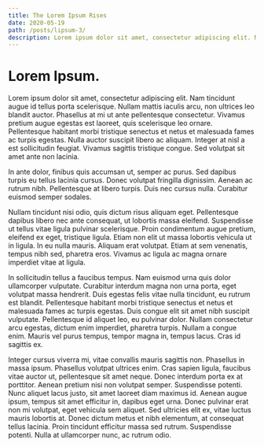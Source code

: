 ```yaml
---
title: The Lorem Ipsum Rises
date: 2020-05-19
path: /posts/lipsum-3/
description: Lorem ipsum dolor sit amet, consectetur adipiscing elit. Nam tincidunt augue id tellus porta scelerisque.
---
```


# Lorem Ipsum.

Lorem ipsum dolor sit amet, consectetur adipiscing elit. Nam tincidunt augue id tellus porta scelerisque. Nullam mattis iaculis arcu, non ultrices leo blandit auctor. Phasellus at mi ut ante pellentesque consectetur. Vivamus pretium augue egestas est laoreet, quis scelerisque leo ornare. Pellentesque habitant morbi tristique senectus et netus et malesuada fames ac turpis egestas. Nulla auctor suscipit libero ac aliquam. Integer at nisl a est sollicitudin feugiat. Vivamus sagittis tristique congue. Sed volutpat sit amet ante non lacinia.

In ante dolor, finibus quis accumsan ut, semper ac purus. Sed dapibus turpis eu tellus lacinia cursus. Donec volutpat fringilla dignissim. Aenean ac rutrum nibh. Pellentesque at libero turpis. Duis nec cursus nulla. Curabitur euismod semper sodales.

Nullam tincidunt nisi odio, quis dictum risus aliquam eget. Pellentesque dapibus libero nec ante consequat, ut lobortis massa eleifend. Suspendisse ut tellus vitae ligula pulvinar scelerisque. Proin condimentum augue pretium, eleifend ex eget, tristique ligula. Etiam non elit ut massa lobortis vehicula ut in ligula. In eu nulla mauris. Aliquam erat volutpat. Etiam at sem venenatis, tempus nibh sed, pharetra eros. Vivamus ac ligula ac magna ornare imperdiet vitae at ligula.

In sollicitudin tellus a faucibus tempus. Nam euismod urna quis dolor ullamcorper vulputate. Curabitur interdum magna non urna porta, eget volutpat massa hendrerit. Duis egestas felis vitae nulla tincidunt, eu rutrum est blandit. Pellentesque habitant morbi tristique senectus et netus et malesuada fames ac turpis egestas. Duis congue elit sit amet nibh suscipit vulputate. Pellentesque id aliquet leo, eu pulvinar dolor. Nullam consectetur arcu egestas, dictum enim imperdiet, pharetra turpis. Nullam a congue enim. Mauris vel purus tempus, tempor magna in, tempus lacus. Cras id sagittis ex.

Integer cursus viverra mi, vitae convallis mauris sagittis non. Phasellus in massa ipsum. Phasellus volutpat ultrices enim. Cras sapien ligula, faucibus vitae auctor ut, pellentesque sit amet neque. Donec interdum porta ex at porttitor. Aenean pretium nisi non volutpat semper. Suspendisse potenti. Nunc aliquet lacus justo, sit amet laoreet diam maximus id. Aenean augue ipsum, tempus sit amet efficitur in, dapibus eget urna. Donec pulvinar erat non mi volutpat, eget vehicula sem aliquet. Sed ultricies elit ex, vitae luctus mauris lobortis at. Donec dictum metus et nibh elementum, at consequat tellus lacinia. Proin tincidunt efficitur massa sed rutrum. Suspendisse potenti. Nulla at ullamcorper nunc, ac rutrum odio.
